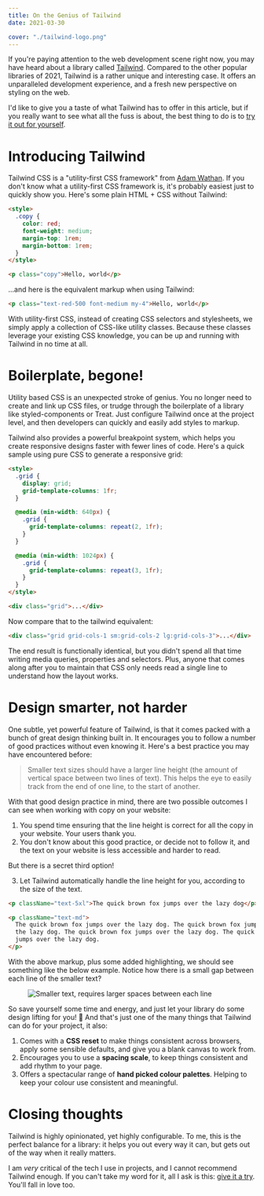 ```yaml
---
title: On the Genius of Tailwind
date: 2021-03-30

cover: "./tailwind-logo.png"
---
```


If you're paying attention to the web development scene right now, you may have
heard about a library called [Tailwind][tailwind]. Compared to the other popular
libraries of 2021, Tailwind is a rather unique and interesting case. It offers
an unparalleled development experience, and a fresh new perspective on styling
on the web.

I'd like to give you a taste of what Tailwind has to offer in this article, but
if you really want to see what all the fuss is about, the best thing to do is to
[try it out for yourself](https://tailwindcss.com/docs/installation).

[css-in-js]: https://en.m.wikipedia.org/wiki/CSS-in-JS

# Introducing Tailwind

Tailwind CSS is a "utility-first CSS framework" from [Adam Wathan][adam]. If you
don't know what a utility-first CSS framework is, it's probably easiest just to
quickly show you. Here's some plain HTML + CSS without Tailwind:

```html
<style>
  .copy {
    color: red;
    font-weight: medium;
    margin-top: 1rem;
    margin-bottom: 1rem;
  }
</style>

<p class="copy">Hello, world</p>
```

...and here is the equivalent markup when using Tailwind:

```html
<p class="text-red-500 font-medium my-4">Hello, world</p>
```

With utility-first CSS, instead of creating CSS selectors and stylesheets, we
simply apply a collection of CSS-like utility classes. Because these classes
leverage your existing CSS knowledge, you can be up and running with Tailwind in
no time at all.

[adam]: https://adamwathan.me/

# Boilerplate, begone!

Utility based CSS is an unexpected stroke of genius. You no longer need to
create and link up CSS files, or trudge through the boilerplate of a library
like styled-components or Treat. Just configure Tailwind once at the project
level, and then developers can quickly and easily add styles to markup.

Tailwind also provides a powerful breakpoint system, which helps you create
responsive designs faster with fewer lines of code. Here's a quick sample using
pure CSS to generate a responsive grid:

```html
<style>
  .grid {
    display: grid;
    grid-template-columns: 1fr;
  }

  @media (min-width: 640px) {
    .grid {
      grid-template-columns: repeat(2, 1fr);
    }
  }

  @media (min-width: 1024px) {
    .grid {
      grid-template-columns: repeat(3, 1fr);
    }
  }
</style>

<div class="grid">...</div>
```

Now compare that to the tailwind equivalent:

```html
<div class="grid grid-cols-1 sm:grid-cols-2 lg:grid-cols-3">...</div>
```

The end result is functionally identical, but you didn't spend all that time
writing media queries, properties and selectors. Plus, anyone that comes along
after you to maintain that CSS only needs read a single line to understand how
the layout works.

# Design smarter, not harder

One subtle, yet powerful feature of Tailwind, is that it comes packed with a
bunch of great design thinking built in. It encourages you to follow a number of
good practices without even knowing it. Here's a best practice you may have
encountered before:

> Smaller text sizes should have a larger line height (the amount of vertical
> space between two lines of text). This helps the eye to easily track from the
> end of one line, to the start of another.

With that good design practice in mind, there are two possible outcomes I can
see when working with copy on your website:

1. You spend time ensuring that the line height is correct for all the copy in
   your website. Your users thank you.
2. You don't know about this good practice, or decide not to follow it, and the
   text on your website is less accessible and harder to read.

But there is a secret third option!

3. Let Tailwind automatically handle the line height for you, according to the
   size of the text.

```html
<p className="text-5xl">The quick brown fox jumps over the lazy dog</p>

<p className="text-md">
  The quick brown fox jumps over the lazy dog. The quick brown fox jumps over
  the lazy dog. The quick brown fox jumps over the lazy dog. The quick brown fox
  jumps over the lazy dog.
</p>
```

With the above markup, plus some added highlighting, we should see something
like the below example. Notice how there is a small gap between each line of the
smaller text?

<Figure caption="Smaller text, requires larger spaces between each line.">

![Smaller text, requires larger spaces between each line](./leading.png)

</Figure>

So save yourself some time and energy, and just let your library do some design
lifting for you! 💪 And that's just one of the many things that Tailwind can do
for your project, it also:

1. Comes with a **CSS reset** to make things consistent across browsers, apply
   some sensible defaults, and give you a blank canvas to work from.
2. Encourages you to use a **spacing scale**, to keep things consistent and add
   rhythm to your page.
3. Offers a spectacular range of **hand picked colour palettes**. Helping to
   keep your colour use consistent and meaningful.

# Closing thoughts

Tailwind is highly opinionated, yet highly configurable. To me, this is the
perfect balance for a library: it helps you out every way it can, but gets out
of the way when it really matters.

I am _very_ critical of the tech I use in projects, and I cannot recommend
Tailwind enough. If you can't take my word for it, all I ask is this: [give it a
try][get-started]. You'll fall in love too.

[tailwind]: https://tailwindcss.com/
[get-started]: https://tailwindcss.com/docs/installation
